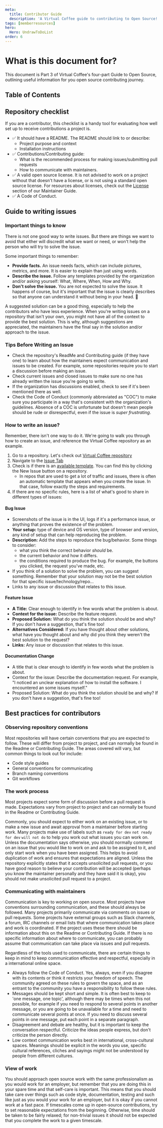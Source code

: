 ```yaml
---
meta:
  title: Contributor Guide
  description: 'A Virtual Coffee guide to contributing to Open Source!'
tags: [memberresources]
hero:
  Hero: UndrawToDoList
order: 6
---
```



<TextContainer showBackToTopLink={false}>

# What is this document for?

<LeadText>

This document is Part 3 of Virtual Coffee's four-part Guide to Open Source, outlining useful information for you open source contributing journey.

</LeadText>

</TextContainer>

## Table of Contents

<TextContainer background="light">

## Repository checklist

If you are a contributor, this checklist is a handy tool for evaluating how well set up to receive contributions a project is.

- ✅ It should have a README. The README should link to or describe:
  - Project purpose and context
  - Installation instructions
- ✅ Contributions/Contributing guide:
  - What is the recommended process for making issues/submitting pull requests
  - How to communicate with maintainers.
- ✅ A valid open source license. It is not advised to work on a project without that doesn't have a license, or is not using a standard open source license. For resources about licenses, check out the [License](../maintainer-guide/#the-license) section of our Maintainer Guide.
- ✅ A Code of Conduct.

## Guide to writing issues

### Important things to know

There is not one good way to write issues. But there are things we want to avoid that either will discredit what we want or need, or won't help the person who will try to solve the issue.

Some important things to remember:

- **Provide facts.** An issue needs facts, which can include pictures, metrics, and more. It is easier to explain than just using words.
- **Describe the issue.** Follow any templates provided by the organization and/or asking yourself: What, Where, When, How and Why.
- **Don't solve the issue.** You are not expected to solve the issue. It happens of course, but it's important that the issue is clearly describes so that anyone can understand it without being in your head. 🙂

A suggested solution can be a good thing, especially to help the contributors who have less experience. When you're writing issues on a repository that isn't your own, you might not have all of the context to provide the best solution. This is why, although suggestions are appreciated, the maintainers have the final say in the solution and/or approach to the issue.

### Tips Before Writing an Issue

- Check the repository's ReadMe and Contributing guide (if they have one) to learn about how the maintainers expect communication and issues to be created. For example, some repositories require you to start a discussion before making an issue.
- Check current issues and closed issues to make sure no one has already written the issue you're going to write.
- If the organization has discussions enabled, check to see if it's been mentioned there as well.
- Check the Code of Conduct (commonly abbreviated as "COC") to make sure you participate in a way that's consistent with the organization's guidelines. Absence of a COC is unfortunate but doesn't mean people should be rude or disrespectful, even if the issue is _super frustrating_.

### How to write an issue?

Remember, there isn't one way to do it. We're going to walk you through how to create an issue, and reference the Virtual Coffee repository as an example.

1. Go to a repository. Let's check out [Virtual Coffee repository](https://github.com/Virtual-Coffee/virtualcoffee.io/)
2. Navigate to the [Issue Tab](https://github.com/Virtual-Coffee/virtualcoffee.io/issues/)
3. Check is if there is an [available template](https://github.com/Virtual-Coffee/virtualcoffee.io/issues/new/choose). You can find this by clicking the New Issue button on a repository.
   - In repos that are used to get a lot of traffic and issues, there is often an automatic template that appears when you create the issue. In that case, follow exactly the steps and requirements.
4. If there are no specific rules, here is a list of what's good to share in different types of issues:

#### Bug Issue

- Screenshots of the issue is in the UI, logs if it's a performance issue, or anything that proves the existence of the problem.
- **Your setup:** type of device and OS version, type of browser and version, any kind of setup that can help reproducing the problem.
- **Description:** Add the steps to reproduce the bug/behavior. Some things to consider:
  - what you think the correct behavior _should_ be.
  - the current behavior and how it differs.
  - the conditions required to produce the bug. For example, the buttons you clicked, the request you've made, etc.
- If you think of a solution to solve the problem, you can suggest something. Remember that your solution may not be the best solution for that specific issue/technology/repo...
- Links to any issue or discussion that relates to this issue.

#### Feature Issue

- **A Title:** Clear enough to identify in few words what the problem is about.
- **Context for the issue:** Describe the feature request.
- **Proposed Solution:** What do you think the solution should be and why? If you don't have a suggestion, that's fine too!
- **Alternatives Considered:** If you have thought about other solutions, what have you thought about and why did you think they weren't the best solution to the request?
- **Links:** Any issue or discussion that relates to this issue.

#### Documentation Change

- A title that is clear enough to identify in few words what the problem is about.
- Context for the issue: Describe the documentation request. For example, "I noticed an unclear explanation of how to install the software. I encountered an some issues myself."
- Proposed Solution: What do you think the solution should be and why? If you don't have a suggestion, that's fine too!

## Best practices for contributors

### Observing repository conventions

Most repositories will have certain conventions that you are expected to follow. These will differ from project to project, and can normally be found in the Readme or Contributing Guide. The areas covered will vary, but common things to look out for include:

- Code style guides
- General conventions for communicating
- Branch naming conventions
- Git workflows

### The work process

Most projects expect some form of discussion before a pull request is made. Expectations vary from project to project and can normally be found in the Readme or Contributing Guide.

Commonly, you should expect to either work on an existing issue, or to make a new issue and await approval from a maintainer before starting work. Many projects make use of labels such as `ready for dev` `not ready for dev` `will not do` to help you work out what issues you can work on. Unless the documentation says otherwise, you should normally comment on an issue that you would like to work on and ask to be assigned to it, and only start work when you have been assigned. This helps to avoid duplication of work and ensures that expectations are aligned. Unless the repository explicitly states that it accepts unsolicited pull requests, or you have good reason to believe your contribution will be accepted (perhaps you know the maintainer personally and they have said it is okay), you should not make unsolicited pull request to a project.

### Communicating with maintainers

Communication is key to working on open source. Most projects have conventions surrounding communication, and these should always be followed. Many projects primarily communicate via comments on issues or pull requests. Some projects have external groups such as Slack channels, a forum, IRC channels or email lists that where communication takes place and work is coordinated. If the project uses these there should be information about this on the Readme or Contributing Guide. If there is no specific information about where to communicate, you can probably assume that communication can take place via issues and pull requests.

Regardless of the tools used to communicate, there are certain things to keep in mind to keep communication effective and respectful, especially in a international online space.

- Always follow the Code of Conduct. Yes, always, even if you disagree with its contents or think it restricts your freedom of speech. The community agreed on these rules to govern the space, and as an entrant to the community you have a responsibility to follow these rules.
- Messages should be kept short and simple. It is often best to keep to 'one message, one topic', although there may be times when this not possible, for example if you need to respond to several points in another message, or you are going to be unavailable for a time and need to communicate several points at once. If you need to discuss several points in one message, put each point in a separate paragraph.
- Disagreement and debate are healthy, but it is important to keep the conversation respectful. Criticize the ideas people express, but don't criticize the person directly.
- Low context communication works best in international, cross-cultural spaces. Meanings should be explicit in the words you use, specific cultural references, cliches and sayings might not be understood by people from different cultures.

### View of work

You should approach open source work with the same professionalism as you would work for an employer, but remember that you are doing this in your spare time and that self-care is important. This means that you should take care over things such as code style, documentation, testing and such like just as you would your work for an employer, but it is okay if you cannot work at a fast pace. If timescales come up in open-source contributions, try to set reasonable expectations from the beginning. Otherwise, time should be taken to be fairly relaxed; for non-trivial issues it should not be expected that you complete the work to a given timescale.

</TextContainer>
